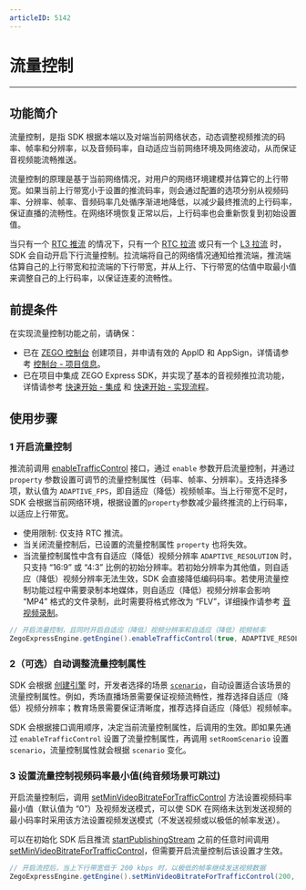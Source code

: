 ```yaml
---
articleID: 5142
---
```

# 流量控制

---

## 功能简介

流量控制，是指 SDK 根据本端以及对端当前网络状态，动态调整视频推流的码率、帧率和分辨率，以及音频码率，自动适应当前网络环境及网络波动，从而保证音视频能流畅推送。

流量控制的原理是基于当前网络情况，对用户的网络环境建模并估算它的上行带宽。如果当前上行带宽小于设置的推流码率，则会通过配置的选项分别从视频码率、分辨率、帧率、音频码率几处循序渐进地降低，以减少最终推流的上行码率，保证直播的流畅性。在网络环境恢复正常以后，上行码率也会重新恢复到初始设置值。

当只有一个 [RTC 推流](/glossary/term-explanation#rtc-推流) 的情况下，只有一个 [RTC 拉流](/glossary/term-explanation#rtc-推流) 或只有一个 [L3 拉流](/glossary/term-explanation#拉流) 时，SDK 会自动开启下行流量控制。拉流端将自己的网络情况通知给推流端，推流端估算自己的上行带宽和拉流端的下行带宽，并从上行、下行带宽的估值中取最小值来调整自己的上行码率，以保证连麦的流畅性。


## 前提条件

在实现流量控制功能之前，请确保：

- 已在 [ZEGO 控制台](https://console.zego.im) 创建项目，并申请有效的 AppID 和 AppSign，详情请参考 [控制台 - 项目信息](/console/project-info)。
- 已在项目中集成 ZEGO Express SDK，并实现了基本的音视频推拉流功能，详情请参考 [快速开始 - 集成](/real-time-video-android-java/quick-start/integrating-sdk) 和 [快速开始 - 实现流程](/real-time-video-android-java/quick-start/implementing-video-call)。

## 使用步骤

### 1 开启流量控制

推流前调用 [enableTrafficControl](https://doc-zh.zego.im/article/api?doc=Express_Video_SDK_API~Java~class~im-zego-zegoexpress-zego-express-engine#enable-traffic-control) 接口，通过 `enable` 参数开启流量控制，并通过 `property` 参数设置可调节的流量控制属性（码率、帧率、分辨率）。支持选择多项，默认值为 `ADAPTIVE_FPS`，即自适应（降低）视频帧率。当上行带宽不足时，SDK 会根据当前网络环境，根据设置的`property`参数减少最终推流的上行码率，以适应上行带宽。

<Warning title="注意">

* 使用限制: 仅支持 RTC 推流。
* 当关闭流量控制后，已设置的流量控制属性 `property` 也将失效。
* 当流量控制属性中含有自适应（降低）视频分辨率 `ADAPTIVE_RESOLUTION` 时，只支持 “16:9” 或 “4:3” 比例的初始分辨率。若初始分辨率为其他值，则自适应（降低）视频分辨率无法生效，SDK 会直接降低编码码率。若使用流量控制功能过程中需要录制本地媒体，则自适应（降低）视频分辨率会影响 “MP4” 格式的文件录制，此时需要将格式修改为 “FLV”，详细操作请参考 [音视频录制](/real-time-video-android-java/other/local-media-recording)。
</Warning>

```java
// 开启流量控制，且同时开启自适应（降低）视频分辨率和自适应（降低）视频帧率
ZegoExpressEngine.getEngine().enableTrafficControl(true, ADAPTIVE_RESOLUTION.value() | ADAPTIVE_FPS.value());
```

### 2（可选）自动调整流量控制属性

SDK 会根据 [创建引擎](!Integration/Solution_Implementation#createroom) 时，开发者选择的场景 [`scenario`](!video_proflie)，自动设置适合该场景的流量控制属性。例如，秀场直播场景需要保证视频流畅性，推荐选择自适应（降低）视频分辨率；教育场景需要保证清晰度，推荐选择自适应（降低）视频帧率。

<Warning title="注意">


SDK 会根据接口调用顺序，决定当前流量控制属性，后调用的生效。即如果先通过 `enableTrafficControl` 设置了流量控制属性，再调用 `setRoomScenario` 设置 `scenario`，流量控制属性就会根据 `scenario` 变化。
</Warning>


### 3 设置流量控制视频码率最小值(纯音频场景可跳过)

开启流量控制后，调用 [setMinVideoBitrateForTrafficControl](https://doc-zh.zego.im/article/api?doc=Express_Video_SDK_API~Java~class~im-zego-zegoexpress-zego-express-engine#set-min-video-bitrate-for-traffic-control) 方法设置视频码率最小值（默认值为 “0”）及视频发送模式，可以使 SDK 在网络未达到发送视频的最小码率时采用该方法设置视频发送模式（不发送视频或以极低的帧率发送）。

<Warning title="注意">

可以在初始化 SDK 后且推流 [startPublishingStream](@startPublishingStream) 之前的任意时间调用 [setMinVideoBitrateForTrafficControl](https://doc-zh.zego.im/article/api?doc=Express_Video_SDK_API~Java~class~im-zego-zegoexpress-zego-express-engine#set-min-video-bitrate-for-traffic-control)，但需要开启流量控制后该设置才生效。
</Warning>

```java
// 开启流控后，当上下行带宽低于 200 kbps 时，以极低的帧率继续发送视频数据
ZegoExpressEngine.getEngine().setMinVideoBitrateForTrafficControl(200, ZegoTrafficControlMinVideoBitrateMode.ULTRA_LOW_FPS);
```
